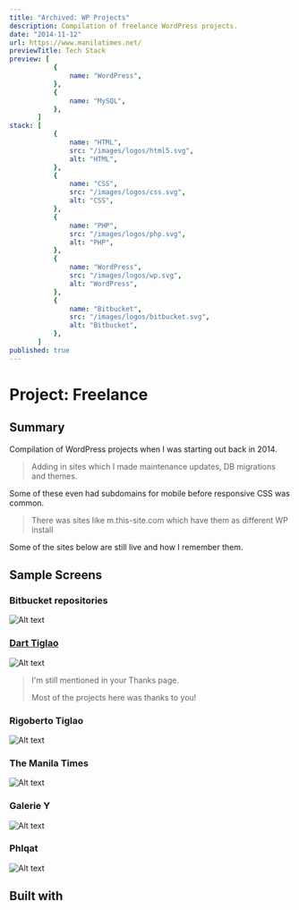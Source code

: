 ```yaml
---
title: "Archived: WP Projects"
description: Compilation of freelance WordPress projects.
date: "2014-11-12"
url: https://www.manilatimes.net/
previewTitle: Tech Stack
preview: [
           {
               name: "WordPress",
           },
           {
               name: "MySQL",
           },
       ]
stack: [
           {
               name: "HTML",
               src: "/images/logos/html5.svg",
               alt: "HTML",
           },
           {
               name: "CSS",
               src: "/images/logos/css.svg",
               alt: "CSS",
           },
           {
               name: "PHP",
               src: "/images/logos/php.svg",
               alt: "PHP",
           },
           {
               name: "WordPress",
               src: "/images/logos/wp.svg",
               alt: "WordPress",
           },
           {
               name: "Bitbucket",
               src: "/images/logos/bitbucket.svg",
               alt: "Bitbucket",
           },
       ]
published: true
---
```


# Project: Freelance


## Summary

Compilation of WordPress projects when I was starting out back in 2014.

> Adding in sites which I made maintenance updates, DB migrations and themes.

Some of these even had subdomains for mobile before responsive CSS was common.

> There was sites like m.this-site.com which have them as different WP install

Some of the sites below are still live and how I remember them.


## Sample Screens

### Bitbucket repositories

![Alt text](https://res.cloudinary.com/langitlupakintoncloud/image/upload/v1712147389/projects.jcos.io/weaqgrkfd6lmt9cocepv.png "Bitbucket repositories")

### [Dart Tiglao](https://www.darttiglao.com/home/)

![Alt text](https://res.cloudinary.com/langitlupakintoncloud/image/upload/v1712148973/projects.jcos.io/xpfejg8v7x6zwncewc9w.png "Dart Tiglao")

> I'm still mentioned in your Thanks page.
>
> Most of the projects here was thanks to you!

### Rigoberto Tiglao

![Alt text](https://res.cloudinary.com/langitlupakintoncloud/image/upload/v1712147915/projects.jcos.io/fp8pob7hmspxmrs1tvig.png "Rigoberto Tiglao")

### The Manila Times

![Alt text](https://res.cloudinary.com/langitlupakintoncloud/image/upload/v1712147918/projects.jcos.io/fpxaugv7xdnciap7subu.png "The Manila Times")

### Galerie Y

![Alt text](https://res.cloudinary.com/langitlupakintoncloud/image/upload/v1712147912/projects.jcos.io/feuwzpluxlgjfujsj1dh.png "Galerie Y")

### Phlqat

![Alt text](https://res.cloudinary.com/langitlupakintoncloud/image/upload/v1712147915/projects.jcos.io/yenbvewntvkbsbhc5uge.png "Phlqat")


## Built with
